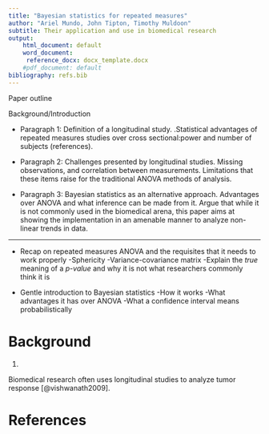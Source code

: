 ```yaml
---
title: "Bayesian statistics for repeated measures"
author: "Ariel Mundo, John Tipton, Timothy Muldoon"
subtitle: Their application and use in biomedical research
output: 
    html_document: default
    word_document:
     reference_docx: docx_template.docx
    #pdf_document: default
bibliography: refs.bib
---
```

Paper outline

Background/Introduction

* Paragraph 1: Definition of a longitudinal study. .Statistical advantages of repeated measures studies over cross sectional:power and number of subjects (references). 

* Paragraph 2: Challenges presented by longitudinal studies. Missing observations, and correlation between measurements. Limitations that these items raise for the traditional ANOVA methods of analysis.

* Paragraph 3: Bayesian statistics as an alternative approach. Advantages over ANOVA and what inference can be made from it. Argue that while it is not commonly used in the biomedical arena, this paper aims at showing the implementation in an amenable manner to analyze non-linear trends in data.

***

* Recap on repeated measures ANOVA and the requisites that it needs to work properly
-Sphericity
-Variance-covariance matrix
-Explain the *true* meaning of a _p-value_ and why it is not what researchers commonly think it is

* Gentle introduction to Bayesian statistics
-How it works
-What advantages it has over ANOVA
-What a confidence interval means probabilistically








Background
==============================================================

1. 



Biomedical research often uses longitudinal studies to analyze tumor response [@vishwanath2009].

# References
